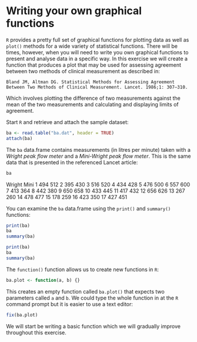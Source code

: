# Writing your own graphical functions {#exercise7}

`R` provides a pretty full set of graphical functions for plotting data as well as `plot()` methods for a wide variety of statistical functions. There will be times, however, when you will need to write you own graphical functions to present and analyse data in a specific way. In this exercise we will create a function that produces a plot that may be used for assessing agreement between two methods of clinical measurement as described in:

```
Bland JM, Altman DG. Statistical Methods for Assessing Agreement Between Two Methods of Clinical Measurement. Lancet. 1986;1: 307–310. 
```

Which involves plotting the difference of two measurements against the mean of the two measurements and calculating and displaying limits of agreement.

Start `R` and retrieve and attach the sample dataset:

```r
ba <- read.table("ba.dat", header = TRUE)
attach(ba)
```

The `ba` data.frame contains measurements (in litres per minute) taken with a *Wright peak flow meter* and a *Mini-Wright peak flow meter*. This is the same data that is presented in the referenced Lancet article:

```r
ba
```

   Wright Mini
 1 494    512
 2 395    430
 3 516    520
 4 434    428
 5 476    500
 6 557    600
 7 413    364
 8 442    380
 9 650    658
10 433    445
11 417    432
12 656    626
13 267    260
14 478    477
15 178    259
16 423    350
17 427    451
   
You can examine the `ba` data.frame using the `print()` and `summary()` functions:

```r
print(ba)
ba
summary(ba)
```

```r
print(ba)
ba
summary(ba)
```

The `function()` function allows us to create new functions in `R`: 

```r
ba.plot <- function(a, b) {}
```

This creates an empty function called `ba.plot()` that expects two parameters called `a` and `b`. We could type the whole function in at the `R` command prompt but it is easier to use a text editor:

```r
fix(ba.plot)
```

We will start be writing a basic function which we will gradually improve throughout this exercise.

